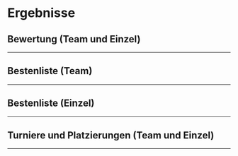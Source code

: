 # Ergebnisse

## Bewertung (Team und Einzel)

<hr />

<Rating />

## Bestenliste (Team)

<hr />

<TeamLeaderboard />

## Bestenliste (Einzel)

<hr />

<SingleLeaderboard />

## Turniere und Platzierungen (Team und Einzel)

<hr />

<TournamentTable />
